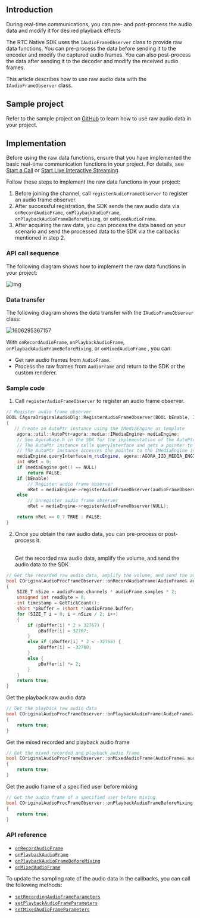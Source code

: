 <PlatformWrapper platform="windows-cpp">

## Introduction

During real-time communications, you can pre- and post-process the audio data and modify it for desired playback effects

The RTC Native SDK uses the `IAudioFrameObserver` class to provide raw data functions. You can pre-process the data before sending it to the encoder and modify the captured audio frames. You can also post-process the data after sending it to the decoder and modify the received audio frames.

This article describes how to use raw audio data with the `IAudioFrameObserver` class.

## Sample project

Refer to the sample project on [GitHub](https://github.com/AgoraIO/API-Examples/tree/master/windows/APIExample/APIExample/Advanced/OriginalAudio) to learn how to use raw audio data in your project.

## Implementation

Before using the raw data functions, ensure that you have implemented the basic real-time communication functions in your project. For details, see [Start a Call](/3.x/video-calling/quickstart-guide/get-started-sdk) or [Start Live Interactive Streaming](/en/3.x/interactive-live-streaming/quickstart-guide/start-video-streaming).

Follow these steps to implement the raw data functions in your project:

1. Before joining the channel, call `registerAudioFrameObserver` to register an audio frame observer.
2. After successful registration, the SDK sends the raw audio data via `onRecordAudioFrame`, `onPlaybackAudioFrame`, `onPlaybackAudioFrameBeforeMixing`, or `onMixedAudioFrame`.
3. After acquiring the raw data, you can process the data based on your scenario and send the processed data to the SDK via the callbacks mentioned in step 2.

### API call sequence

The following diagram shows how to implement the raw data functions in your project:

![img](https://web-cdn.agora.io/docs-files/1604368836368)

### Data transfer

The following diagram shows the data transfer with the `IAudioFrameObserver` class:

![1606295367157](https://web-cdn.agora.io/docs-files/1606295367157)

With `onRecordAudioFrame`, `onPlaybackAudioFrame`, `onPlaybackAudioFrameBeforeMixing`, or `onMixedAudioFrame` , you can:

- Get raw audio frames from `AudioFrame`.
- Process the raw frames from `AudioFrame` and return to the SDK or the custom renderer.

### Sample code

1. Call `registerAudioFrameObserver` to register an audio frame observer.

```cpp
// Register audio frame observer
BOOL CAgoraOriginalAudioDlg::RegisterAudioFrameObserver(BOOL bEnable, IAudioFrameObserver *audioFrameObserver)
{
   // Create an AutoPtr instance using the IMediaEngine as template
    agora::util::AutoPtr<agora::media::IMediaEngine> mediaEngine;
    // See AgoraBase.h in the SDK for the implementation of the AutoPtr class
    // The AutoPtr instance calls queryInterface and gets a pointer to the IMediaEngine instance via IID.
    // The AutoPtr instance accesses the pointer to the IMediaEngine instance and calls registerAudioFrameObserver via IMediaEngine.
    mediaEngine.queryInterface(m_rtcEngine, agora::AGORA_IID_MEDIA_ENGINE);
    int nRet = 0;
    if (mediaEngine.get() == NULL)
        return FALSE;
    if (bEnable)
        // Register audio frame observer
        nRet = mediaEngine->registerAudioFrameObserver(audioFrameObserver);
    else
        // Unregister audio frame observer
        nRet = mediaEngine->registerAudioFrameObserver(NULL);

    return nRet == 0 ? TRUE : FALSE;
}
```

2. Once you obtain the raw audio data, you can pre-process or post-process it.

   <br/>Get the recorded raw audio data, amplify the volume, and send the audio data to the SDK

```cpp
// Get the recorded raw audio data, amplify the volume, and send the audio data to the SDK
bool COriginalAudioProcFrameObserver::onRecordAudioFrame(AudioFrame& audioFrame)
{
    SIZE_T nSize = audioFrame.channels * audioFrame.samples * 2;
    unsigned int readByte = 0;
    int timestamp = GetTickCount();
    short *pBuffer = (short *)audioFrame.buffer;
    for (SIZE_T i = 0; i < nSize / 2; i++)
    {
        if (pBuffer[i] * 2 > 32767) {
            pBuffer[i] = 32767;
        }
        else if (pBuffer[i] * 2 < -32768) {
            pBuffer[i] = -32768;
        }
        else {
            pBuffer[i] *= 2;
        }
    }
    return true;
}
```

  Get the playback raw audio data

```cpp
// Get the playback raw audio data
bool COriginalAudioProcFrameObserver::onPlaybackAudioFrame(AudioFrame& audioFrame)
{
    return true;
}
```

Get the mixed recorded and playback audio frame

```cpp
// Get the mixed recorded and playback audio frame
bool COriginalAudioProcFrameObserver::onMixedAudioFrame(AudioFrame& audioFrame)
{
    return true;
}
```

Get the audio frame of a specified user before mixing

```cpp
// Get the audio frame of a specified user before mixing
bool COriginalAudioProcFrameObserver::onPlaybackAudioFrameBeforeMixing(unsigned int uid, AudioFrame& audioFrame)
{
    return true;
}
```

### API reference

- [`onRecordAudioFrame`](https://api-ref.agora.io/en/video-sdk/cpp/3.x//classagora_1_1media_1_1_i_audio_frame_observer.html#ac6ab0c792420daf929fed78f9d39f728)
- [`onPlaybackAudioFrame`](https://api-ref.agora.io/en/video-sdk/cpp/3.x//classagora_1_1media_1_1_i_audio_frame_observer.html#aefc7f9cb0d1fcbc787775588bc849bac)
- [`onPlaybackAudioFrameBeforeMixing`](https://api-ref.agora.io/en/video-sdk/cpp/3.x//classagora_1_1media_1_1_i_audio_frame_observer.html#ae04d85a65eefec5e7c1e0477bcaa067c)
- [`onMixedAudioFrame`](https://api-ref.agora.io/en/video-sdk/cpp/3.x//classagora_1_1media_1_1_i_audio_frame_observer.html#a78d095cbd0b8ee04f657430bb6de8100)

To update the sampling rate of the audio data in the callbacks, you can call the following methods:

- [`setRecordingAudioFrameParameters`](https://api-ref.agora.io/en/video-sdk/cpp/3.x//classagora_1_1rtc_1_1_i_rtc_engine.html#a2c4717760b5fbf1bb8c1a3c16ca67fe5)
- [`setPlaybackAudioFrameParameters`](https://api-ref.agora.io/en/video-sdk/cpp/3.x//classagora_1_1rtc_1_1_i_rtc_engine.html#aa5f2f6eb3db5acaaf8c40818d90694f1)
- [`setMixedAudioFrameParameters`](https://api-ref.agora.io/en/video-sdk/cpp/3.x//classagora_1_1rtc_1_1_i_rtc_engine.html#a520ebcda51b5eb488339f3a12dfb8013)

</PlatformWrapper>